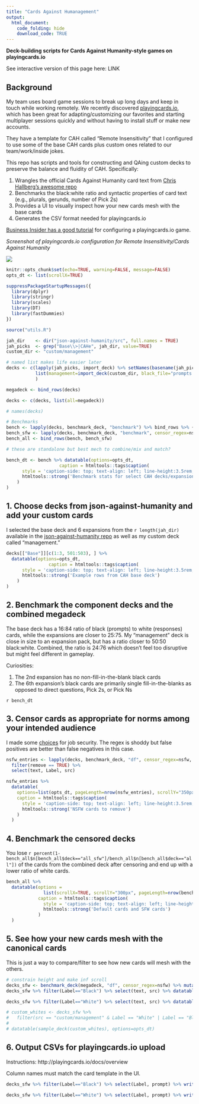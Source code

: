 ```yaml
---
title: "Cards Against Humanagement"
output: 
  html_document:
    code_folding: hide
    download_code: TRUE
---
```


**Deck-building scripts for Cards Against Humanity-style games on playingcards.io**

See interactive version of this page here: LINK

## Background

My team uses board game sessions to break up long days and keep in touch while working remotely. We recently discovered [playingcards.io](http://playingcards.io/docs/overview), which has been great for adapting/customizing our favorites and starting multiplayer sessions quickly and without having to install stuff or make new accounts.

They have a template for CAH called "Remote Insensitivity" that I configured to use some of the base CAH cards plus custom ones related to our team/work/inside jokes.

This repo has scripts and tools for constructing and QAing custom decks to preserve the balance and fluidity of CAH. Specifically:

1. Wrangles the official Cards Against Humanity card text from [Chris Hallberg's awesome repo](https://github.com/crhallberg/json-against-humanity)
2. Benchmarks the black:white ratio and syntactic properties of card text (e.g., plurals, gerunds, number of Pick 2s)
3. Provides a UI to visually inspect how your new cards mesh with the base cards 
4. Generates the CSV format needed for playingcards.io

[Business Insider has a good tutorial](https://www.businessinsider.com/cards-against-humanity-virtually-online-video-chat-how-to-play-2020-3) for configuring a playingcards.io game.

*Screenshot of playingcards.io configuration for Remote Insensitivity/Cards Against Humanity*

![](screenshots/00_ui.png)


```r
knitr::opts_chunk$set(echo=TRUE, warning=FALSE, message=FALSE)
opts_dt <- list(scrollX=TRUE)

suppressPackageStartupMessages({
  library(dplyr)
  library(stringr)
  library(scales)
  library(DT)
  library(fastDummies)
})

source("utils.R")

jah_dir    <- dir("json-against-humanity/src", full.names = TRUE)
jah_picks  <- grep("Base\\>|CAHe", jah_dir, value=TRUE)
custom_dir <- "custom/management"

# named list makes life easier later
decks <- c(lapply(jah_picks, import_deck) %>% setNames(basename(jah_picks)), 
           list(management=import_deck(custom_dir, black_file="prompts.txt", white_file="responses.txt"))
           )

megadeck <- bind_rows(decks)

decks <- c(decks, list(all=megadeck))

# names(decks)

# Benchmarks
bench <- lapply(decks, benchmark_deck, "benchmark") %>% bind_rows %>% {.$deck <- paste0(names(decks), ""); .}
bench_sfw <- lapply(decks, benchmark_deck, "benchmark", censor_regex=nsfw) %>% bind_rows %>% {.$deck <- paste0(names(decks), "_sfw"); .}
bench_all <- bind_rows(bench, bench_sfw)

# these are standalone but best mech to combine/mix and match?

bench_dt <- bench %>% datatable(options=opts_dt,
                    caption = htmltools::tags$caption(
      style = 'caption-side: top; text-align: left; line-height:3.5rem; font-size:2rem',
      htmltools::strong('Benchmark stats for select CAH decks/expansions, custom cards, and the cumulative megadeck')
    )
)
```
## 1. Choose decks from json-against-humanity and add your custom cards

I selected the base deck and 6 expansions from the `r length(jah_dir)` available in the [json-against-humanity repo](https://github.com/crhallberg/json-against-humanity/tree/master/src) as well as my custom deck called "management." 

```r
decks[["Base"]][c(1:3, 501:503), ] %>% 
  datatable(options=opts_dt,
                caption = htmltools::tags$caption(
      style = 'caption-side: top; text-align: left; line-height:3.5rem; font-size:2rem',
      htmltools::strong('Example rows from CAH base deck')
    )
)
```

## 2. Benchmark the component decks and the combined megadeck

The base deck has a 16:84 ratio of black (prompts) to white (responses) cards, while the expansions are closer to 25:75. My "management" deck is close in size to an expansion pack, but has a ratio closer to 50:50  black:white. Combined, the ratio is 24:76 which doesn't feel too disruptive but might feel different in gameplay.

Curiosities:

1. The 2nd expansion has no non-fill-in-the-blank black cards
1. The 6th expansion's black cards are primarily single fill-in-the-blanks as opposed to direct questions, Pick 2s, or Pick Ns


`r bench_dt`

## 3. Censor cards as appropriate for norms among your intended audience

I made some [choices](utils.R) for job security. The regex is shoddy but false positives are better than false negatives in this case.

```r
nsfw_entries <- lapply(decks, benchmark_deck, "df", censor_regex=nsfw, filter_df=FALSE) %>% bind_rows %>% 
  filter(remove == TRUE) %>% 
  select(text, Label, src)

nsfw_entries %>% 
  datatable(
    options=list(opts_dt, pageLength=nrow(nsfw_entries), scrollY="350px"),
    caption = htmltools::tags$caption(
      style = 'caption-side: top; text-align: left; line-height:3.5rem; font-size:2rem',
      htmltools::strong('NSFW cards to remove')
    )
  )
```

## 4. Benchmark the censored decks

You lose `r percent(1-bench_all$n[bench_all$deck=="all_sfw"]/bench_all$n[bench_all$deck=="all"])` of the cards from the combined deck after censoring and end up with a lower ratio of white cards.

```r
bench_all %>% 
  datatable(options =
              list(scrollX=TRUE, scrollY="300px", pageLength=nrow(bench_all)),
            caption = htmltools::tags$caption(
              style = 'caption-side: top; text-align: left; line-height:3.5rem; font-size:2rem',
              htmltools::strong('Default cards and SFW cards')
            )
  )
```

## 5. See how your new cards mesh with the canonical cards

This is just a way to compare/filter to see how new cards will mesh with the others.

<div class = "row">
<div class = "col-md-6">
```r
# constrain height and make inf scroll
decks_sfw <- benchmark_deck(megadeck, "df", censor_regex=nsfw) %>% mutate(src=as.factor(basename(src)))
decks_sfw %>% filter(Label=="Black") %>% select(text, src) %>% datatable(filter="top", options=list(opts_dt, scrollY="300px", pageLength=nrow(.)))
```
</div>
<div class = "col-md-6">
```r
decks_sfw %>% filter(Label=="White") %>% select(text, src) %>% datatable(filter="top", options=list(opts_dt, scrollY="300px", pageLength=nrow(.)))

# custom_whites <- decks_sfw %>% 
#   filter(src == "custom/management" & Label == "White" | Label == "Black")
# 
# datatable(sample_deck(custom_whites), options=opts_dt)

```
</div>
</div>

## 6. Output CSVs for playingcards.io upload

Instructions: http://playingcards.io/docs/overview

Column names must match the card template in the UI.

```r
decks_sfw %>% filter(Label=="Black") %>% select(Label, prompt) %>% write.csv(., "playingcardsio_prompts.csv", row.names=FALSE)

decks_sfw %>% filter(Label=="White") %>% select(Label, prompt) %>% write.csv(., "playingcardsio_responses.csv", row.names=FALSE)
```
